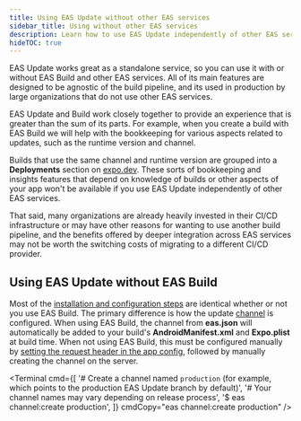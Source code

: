 ```yaml
---
title: Using EAS Update without other EAS services
sidebar_title: Using without other EAS services
description: Learn how to use EAS Update independently of other EAS services, such as Build.
hideTOC: true
---
```



EAS Update works great as a standalone service, so you can use it with or without EAS Build and other EAS services. All of its main features are designed to be agnostic of the build pipeline, and its used in production by large organizations that do not use other EAS services.

<Collapsible summary="What are the downsides of using EAS Update without other EAS services?">

EAS Update and Build work closely together to provide an experience that is greater than the sum of its parts. For example, when you create a build with EAS Build we will help with the bookkeeping for various aspects related to updates, such as the runtime version and channel.

Builds that use the same channel and runtime version are grouped into a **Deployments** section on [expo.dev](https://expo.dev/accounts/[account-name/projects/[project-name]/deployments). These sorts of bookkeeping and insights features that depend on knowledge of builds or other aspects of your app won't be available if you use EAS Update independently of other EAS services.

That said, many organizations are already heavily invested in their CI/CD infrastructure or may have other reasons for wanting to use another build pipeline, and the benefits offered by deeper integration across EAS services may not be worth the switching costs of migrating to a different CI/CD provider.

</Collapsible>

## Using EAS Update without EAS Build

Most of the [installation and configuration steps](/eas-update/getting-started) are identical whether or not you use EAS Build. The primary difference is how the update [channel](/eas-update/eas-cli/) is configured. When using EAS Build, the channel from **eas.json** will automatically be added to your build's **AndroidManifest.xml** and **Expo.plist** at build time. When not using EAS Build, this must be configured manually by [setting the request header in the app config](/eas-update/getting-started/#configure-update-channels-in-appjson), followed by manually creating the channel on the server.

<Terminal
  cmd={[
    '# Create a channel named `production` (for example, which points to the production EAS Update branch by default)',
    '# Your channel names may vary depending on release process',
    '$ eas channel:create production',
  ]}
  cmdCopy="eas channel:create production"
/>
